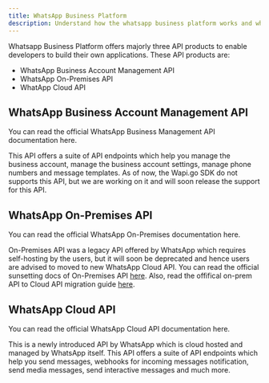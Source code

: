 ```yaml
---
title: WhatsApp Business Platform
description: Understand how the whatsapp business platform works and what can you use to build your own application via the API products whatsapp offers
---
```


Whatsapp Business Platform offers majorly three API products to enable developers to build their own applications. These API products are:

- WhatsApp Business Account Management API
- WhatsApp On-Premises API 
- WhatApp Cloud API 

## WhatsApp Business Account Management API

<Card icon="link" href="https://developers.facebook.com/docs/whatsapp/business-management-api/get-started">
You can read the official WhatsApp Business Management API documentation here.
</Card>

This API offers a suite of API endpoints which help you manage the business account, manage the business account settings, manage phone numbers and message templates. 
As of now, the Wapi.go SDK do not supports this API, but we are working on it and will soon release the support for this API.

## WhatsApp On-Premises API

<Card icon="link" href="https://developers.facebook.com/docs/whatsapp/on-premises-api/get-started">
You can read the official WhatsApp On-Premises documentation here.
</Card>

On-Premises API was a legacy API offered by WhatsApp which requires self-hosting by the users, but it will soon be deprecated and hence users are advised to moved to new WhatsApp Cloud API. 
You can read the official sunsetting docs of On-Premises API [here](https://developers.facebook.com/docs/whatsapp/on-premises/sunset). Also, read the offifical on-prem API to Cloud API migration guide [here](https://developers.facebook.com/docs/whatsapp/cloud-api/guides/migrating-from-onprem-to-cloud/).

## WhatsApp Cloud API

<Card icon="link" href="https://developers.facebook.com/docs/whatsapp/cloud-api/get-started">
You can read the official WhatsApp Cloud API documentation here.
</Card>

This is a newly introduced API by WhatsApp which is cloud hosted and managed by WhatsApp itself. This API offers a suite of API endpoints which help you send messages, webhooks for incoming messages notification, send media messages, send interactive messages and much more.
